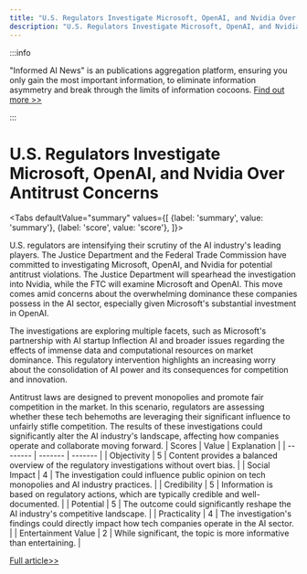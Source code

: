 ```yaml
---
title: "U.S. Regulators Investigate Microsoft, OpenAI, and Nvidia Over Antitrust Concerns"
description: "U.S. Regulators Investigate Microsoft, OpenAI, and Nvidia Over Antitrust Concerns"
---
```



:::info

"Informed AI News" is an publications aggregation platform, ensuring you only gain the most important information, to eliminate information asymmetry and break through the limits of information cocoons.  [Find out more >>](/docs/guides)

:::

# U.S. Regulators Investigate Microsoft, OpenAI, and Nvidia Over Antitrust Concerns


<Tabs
	defaultValue="summary"
	values={[
	{label: 'summary', value: 'summary'},
	{label: 'score', value: 'score'},
]}>
<TabItem value="summary">


U.S. regulators are intensifying their scrutiny of the AI industry's leading players. The Justice Department and the Federal Trade Commission have committed to investigating Microsoft, OpenAI, and Nvidia for potential antitrust violations. The Justice Department will spearhead the investigation into Nvidia, while the FTC will examine Microsoft and OpenAI. This move comes amid concerns about the overwhelming dominance these companies possess in the AI sector, especially given Microsoft's substantial investment in OpenAI.

The investigations are exploring multiple facets, such as Microsoft's partnership with AI startup Inflection AI and broader issues regarding the effects of immense data and computational resources on market dominance. This regulatory intervention highlights an increasing worry about the consolidation of AI power and its consequences for competition and innovation.

Antitrust laws are designed to prevent monopolies and promote fair competition in the market. In this scenario, regulators are assessing whether these tech behemoths are leveraging their significant influence to unfairly stifle competition. The results of these investigations could significantly alter the AI industry's landscape, affecting how companies operate and collaborate moving forward.
</TabItem>
<TabItem value="score">
	| Scores     | Value   | Explanation |
	| -------- | ------- | ------- |
	| Objectivity  | 5    | Content provides a balanced overview of the regulatory investigations without overt bias.    |
	| Social Impact | 4     | The investigation could influence public opinion on tech monopolies and AI industry practices.    |
	| Credibility    | 5    | Information is based on regulatory actions, which are typically credible and well-documented.    |
	| Potential    | 5    | The outcome could significantly reshape the AI industry's competitive landscape.    |
	| Practicality    | 4    | The investigation's findings could directly impact how tech companies operate in the AI sector.    |
	| Entertainment Value    | 2    | While significant, the topic is more informative than entertaining.    |
</TabItem>
</Tabs>

[Full article>>](https://www.cnbc.com/2024/06/06/us-regulators-to-open-antitrust-inquiries-of-microsoft-openai-and-nvidia-says-report.html)
